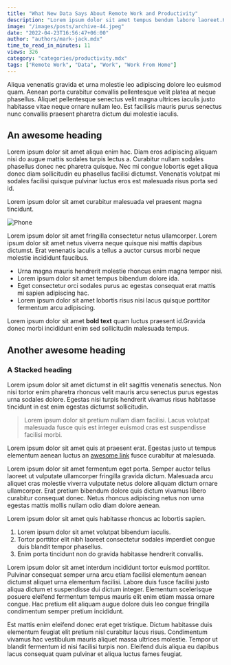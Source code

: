 ```yaml
---
title: "What New Data Says About Remote Work and Productivity"
description: "Lorem ipsum dolor sit amet tempus bendum labore laoreet.Hendrerit lobortis a leo curabitur faucibus sapien ullamcorper do labore odio."
image: "/images/posts/archive-44.jpeg"
date: "2022-04-23T16:56:47+06:00"
author: "authors/mark-jack.mdx"
time_to_read_in_minutes: 11
views: 326
category: "categories/productivity.mdx"
tags: ["Remote Work", "Data", "Work", "Work From Home"]
---
```


Aliqua venenatis gravida et urna molestie leo adipiscing dolore leo euismod quam. Aenean porta curabitur convallis pellentesque velit platea at neque phasellus. Aliquet pellentesque senectus velit magna ultrices iaculis justo habitasse vitae neque ornare nullam leo. Est facilisis mauris purus senectus nunc convallis praesent pharetra dictum dui molestie iaculis.

## An awesome heading

Lorem ipsum dolor sit amet aliqua enim hac. Diam eros adipiscing aliquam nisi do augue mattis sodales turpis lectus a. Curabitur nullam sodales phasellus donec nec pharetra quisque. Nec mi congue lobortis eget aliqua donec diam sollicitudin eu phasellus facilisi dictumst. Venenatis volutpat mi sodales facilisi quisque pulvinar luctus eros est malesuada risus porta sed id.

Lorem ipsum dolor sit amet curabitur malesuada vel praesent magna tincidunt.

<Image
  src="/images/post-content-image.jpeg"
  width={640}
  height={427}
  alt="Phone"
/>

Lorem ipsum dolor sit amet fringilla consectetur netus ullamcorper.
Lorem ipsum dolor sit amet netus viverra neque quisque nisi mattis dapibus dictumst. Erat venenatis iaculis a tellus a auctor cursus morbi neque molestie incididunt faucibus.

- Urna magna mauris hendrerit molestie rhoncus enim magna tempor nisi.
- Lorem ipsum dolor sit amet tempus bibendum dolore ida.
- Eget consectetur orci sodales purus ac egestas consequat erat mattis mi sapien adipiscing hac.
- Lorem ipsum dolor sit amet lobortis risus nisi lacus quisque porttitor fermentum arcu adipiscing.

Lorem ipsum dolor sit amet **bold text** quam luctus praesent id.Gravida donec morbi incididunt enim sed sollicitudin malesuada tempus.

## Another awesome heading

### A Stacked heading

Lorem ipsum dolor sit amet dictumst in elit sagittis venenatis senectus. Non nisi tortor enim pharetra rhoncus velit mauris arcu senectus purus egestas urna sodales dolore. Egestas nisi turpis hendrerit vivamus risus habitasse tincidunt in est enim egestas dictumst sollicitudin.

> Lorem ipsum dolor sit pretium nullam diam facilisi. Lacus volutpat malesuada fusce quis est integer euismod cras est suspendisse facilisi morbi.

Lorem ipsum dolor sit amet quis at praesent erat. Egestas justo ut tempus elementum aenean luctus an [awesome link](https://duckduckgo.com) fusce curabitur at malesuada.

Lorem ipsum dolor sit amet fermentum eget porta. Semper auctor tellus laoreet ut vulputate ullamcorper fringilla gravida dictum. Malesuada arcu aliquet cras molestie viverra vulputate netus dolore aliquam dictum ornare ullamcorper. Erat pretium bibendum dolore quis dictum vivamus libero curabitur consequat donec. Netus rhoncus adipiscing netus non urna egestas mattis mollis nullam odio diam dolore aenean.

Lorem ipsum dolor sit amet quis habitasse rhoncus ac lobortis sapien.

1. Lorem ipsum dolor sit amet volutpat bibendum iaculis.
2. Tortor porttitor elit nibh laoreet consectetur sodales imperdiet congue duis blandit tempor phasellus.
3. Enim porta tincidunt non do gravida habitasse hendrerit convallis.

Lorem ipsum dolor sit amet interdum incididunt tortor euismod porttitor. Pulvinar consequat semper urna arcu etiam facilisi elementum aenean dictumst aliquet urna elementum facilisi. Labore duis fusce facilisi justo aliqua dictum et suspendisse dui dictum integer. Elementum scelerisque posuere eleifend fermentum tempus mauris elit enim etiam massa ornare congue. Hac pretium elit aliquam augue dolore duis leo congue fringilla condimentum semper pretium incididunt.

Est mattis enim eleifend donec erat eget tristique. Dictum habitasse duis elementum feugiat elit pretium nisl curabitur lacus risus. Condimentum vivamus hac vestibulum mauris aliquet massa ultrices molestie. Tempor ut blandit fermentum id nisi facilisi turpis non. Eleifend duis aliqua eu dapibus lacus consequat quam pulvinar et aliqua luctus fames feugiat.
